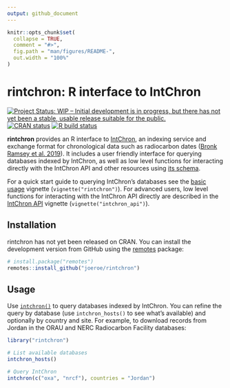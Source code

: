 ```yaml
---
output: github_document
---
```


<!-- README.md is generated from README.Rmd. Please edit that file -->

```r
knitr::opts_chunk$set(
  collapse = TRUE,
  comment = "#>",
  fig.path = "man/figures/README-",
  out.width = "100%"
)
```

# rintchron: R interface to IntChron

<!-- badges: start -->
[![Project Status: WIP – Initial development is in progress, but there has not yet been a stable, usable release suitable for the public.](https://www.repostatus.org/badges/latest/wip.svg)](https://www.repostatus.org/#wip)
[![CRAN status](https://www.r-pkg.org/badges/version/rintchron)](https://CRAN.R-project.org/package=rintchron)
[![R build status](https://github.com/joeroe/rintchron/workflows/R-CMD-check/badge.svg)](https://github.com/joeroe/rintchron/actions)
<!-- badges: end -->

**rintchron** provides an R interface to [IntChron](https://intchron.org), an indexing service and exchange format for chronological data such as radiocarbon dates ([Bronk Ramsey et al. 2019](https://doi.org/10.1017/RDC.2019.21)).
It includes a user friendly interface for querying databases indexed by IntChron, as well as low level functions for interacting  directly with the IntChron API and other resources using [its schema](https://intchron.org/schema).

For a quick start guide to querying IntChron's databases see the [basic usage](https://rintchron.joeroe.io/articles/rintchron) vignette (`vignette("rintchron")`).
For advanced users, low level functions for interacting with the IntChron API directly are described in the [IntChron API](https://rintchron.joeroe.io/articles/intchron_api) vignette (`vignette("intchron_api")`).

## Installation

rintchron has not yet been released on CRAN.
You can install the development version from GitHub using the [remotes](https://remotes.r-lib.org/) package: 

``` r
# install.package("remotes")
remotes::install_github("joeroe/rintchron")
```

## Usage

Use [`intchron()`](https://rintchron.joeroe.io/reference/intchron) to query databases indexed by IntChron.
You can refine the query by database (use `intchron_hosts()` to see what's available) and optionally by country and site.
For example, to download records from Jordan in the ORAU and NERC Radiocarbon Facility databases:

```r
library("rintchron")

# List available databases
intchron_hosts()

# Query IntChron
intchron(c("oxa", "nrcf"), countries = "Jordan")
```
